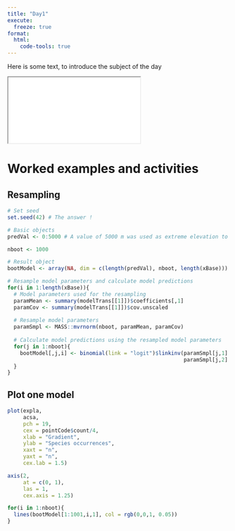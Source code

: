 ```yaml
---
title: "Day1"
execute:
  freeze: true
format:
  html:
    code-tools: true
---
```



Here is some text, to introduce the subject of the day

<div>

```{=html}
<iframe class="slide-deck" src="slides/template/"></iframe>
```

</div>

# Worked examples and activities

## Resampling

```r
# Set seed
set.seed(42) # The answer !

# Basic objects
predVal <- 0:5000 # A value of 5000 m was used as extreme elevation to define the limit. If a threshold was not reach after reaching this elevation, it was considered that the underlying model was too extreme

nboot <- 1000

# Result object
bootModel <- array(NA, dim = c(length(predVal), nboot, length(xBase)))

# Resample model parameters and calculate model predictions
for(i in 1:length(xBase)){
  # Model parameters used for the resampling
  paramMean <- summary(modelTrans[[1]])$coefficients[,1]
  paramCov <- summary(modelTrans[[1]])$cov.unscaled
 
  # Resample model parameters
  paramSmpl <- MASS::mvrnorm(nboot, paramMean, paramCov)
 
  # Calculate model predictions using the resampled model parameters
  for(j in 1:nboot){
    bootModel[,j,i] <- binomial(link = "logit")$linkinv(paramSmpl[j,1] +
                                                        paramSmpl[j,2] * predVal)
  }
}
```

## Plot one model

```r
plot(expla,
     acsa,
     pch = 19,
     cex = pointCode$count/4,
     xlab = "Gradient",
     ylab = "Species occurrences",
     xaxt = "n",
     yaxt = "n",
     cex.lab = 1.5)

axis(2,
     at = c(0, 1),
     las = 1,
     cex.axis = 1.25)

for(i in 1:nboot){
  lines(bootModel[1:1001,i,1], col = rgb(0,0,1, 0.05))
}
```